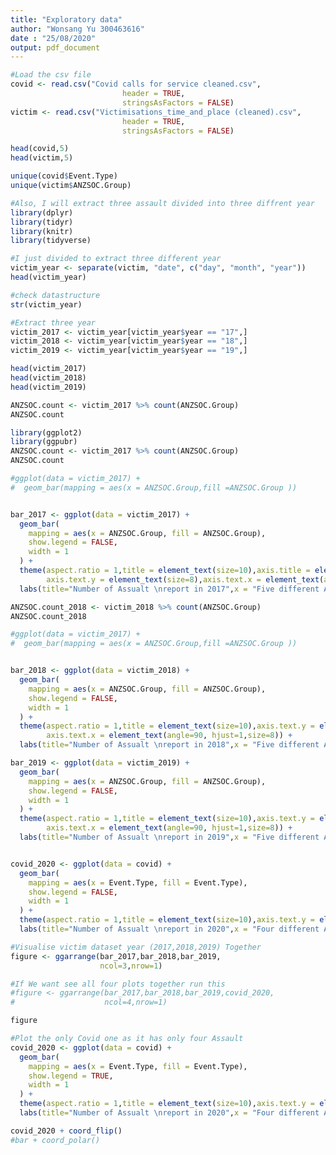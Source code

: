 ---
title: "Exploratory data"
author: "Wonsang Yu 300463616"
date : "25/08/2020"
output: pdf_document
---

```{r, eval = TRUE, echo = TRUE, results = TRUE }
#Load the csv file
covid <- read.csv("Covid calls for service cleaned.csv", 
                         header = TRUE, 
                         stringsAsFactors = FALSE)
victim <- read.csv("Victimisations_time_and_place (cleaned).csv", 
                         header = TRUE, 
                         stringsAsFactors = FALSE)

head(covid,5)
head(victim,5)
```

```{r, eval = TRUE, echo = TRUE, results = TRUE }
unique(covid$Event.Type)
unique(victim$ANZSOC.Group)
```

```{r, eval = TRUE, echo = TRUE, results = TRUE }
#Also, I will extract three assault divided into three diffrent year
library(dplyr)
library(tidyr)
library(knitr)
library(tidyverse)

#I just divided to extract three different year
victim_year <- separate(victim, "date", c("day", "month", "year")) 
head(victim_year)

#check datastructure
str(victim_year)

#Extract three year
victim_2017 <- victim_year[victim_year$year == "17",]
victim_2018 <- victim_year[victim_year$year == "18",]
victim_2019 <- victim_year[victim_year$year == "19",]

head(victim_2017)
head(victim_2018)
head(victim_2019)

ANZSOC.count <- victim_2017 %>% count(ANZSOC.Group)
ANZSOC.count
```

```{r, eval = TRUE, echo = TRUE, results = TRUE }
library(ggplot2)
library(ggpubr)
ANZSOC.count <- victim_2017 %>% count(ANZSOC.Group)
ANZSOC.count

#ggplot(data = victim_2017) +
#  geom_bar(mapping = aes(x = ANZSOC.Group,fill =ANZSOC.Group ))


bar_2017 <- ggplot(data = victim_2017) + 
  geom_bar(
    mapping = aes(x = ANZSOC.Group, fill = ANZSOC.Group), 
    show.legend = FALSE,
    width = 1
  ) + 
  theme(aspect.ratio = 1,title = element_text(size=10),axis.title = element_text(size=10),
        axis.text.y = element_text(size=8),axis.text.x = element_text(angle=90, hjust=1,size=8)) +
  labs(title="Number of Assualt \nreport in 2017",x = "Five different Assault group", y = "Numer_of_Assault_reported")

ANZSOC.count_2018 <- victim_2018 %>% count(ANZSOC.Group)
ANZSOC.count_2018

#ggplot(data = victim_2017) +
#  geom_bar(mapping = aes(x = ANZSOC.Group,fill =ANZSOC.Group ))


bar_2018 <- ggplot(data = victim_2018) + 
  geom_bar(
    mapping = aes(x = ANZSOC.Group, fill = ANZSOC.Group), 
    show.legend = FALSE,
    width = 1
  ) + 
  theme(aspect.ratio = 1,title = element_text(size=10),axis.text.y = element_text(size=8),
        axis.text.x = element_text(angle=90, hjust=1,size=8)) +
  labs(title="Number of Assualt \nreport in 2018",x = "Five different Assault group", y = "Numer_of_Assault_reported")

bar_2019 <- ggplot(data = victim_2019) + 
  geom_bar(
    mapping = aes(x = ANZSOC.Group, fill = ANZSOC.Group), 
    show.legend = FALSE,
    width = 1
  ) + 
  theme(aspect.ratio = 1,title = element_text(size=10),axis.text.y = element_text(size=8),
        axis.text.x = element_text(angle=90, hjust=1,size=8)) +
  labs(title="Number of Assualt \nreport in 2019",x = "Five different Assault group", y = "Numer_of_Assault_reported")


covid_2020 <- ggplot(data = covid) + 
  geom_bar(
    mapping = aes(x = Event.Type, fill = Event.Type), 
    show.legend = FALSE,
    width = 1
  ) + 
  theme(aspect.ratio = 1,title = element_text(size=10),axis.text.y = element_text(size=8),axis.text.x = element_text(angle=90, hjust=1,size=8)) +
  labs(title="Number of Assualt \nreport in 2020",x = "Four different Assault group", y = "Numer_of_Assault_reported")

#Visualise victim dataset year (2017,2018,2019) Together
figure <- ggarrange(bar_2017,bar_2018,bar_2019,
                    ncol=3,nrow=1)

#If We want see all four plots together run this
#figure <- ggarrange(bar_2017,bar_2018,bar_2019,covid_2020,
#                    ncol=4,nrow=1)

figure
```

```{r, eval = TRUE, echo = TRUE, results = TRUE }
#Plot the only Covid one as it has only four Assault
covid_2020 <- ggplot(data = covid) + 
  geom_bar(
    mapping = aes(x = Event.Type, fill = Event.Type), 
    show.legend = TRUE,
    width = 1
  ) + 
  theme(aspect.ratio = 1,title = element_text(size=10),axis.text.y = element_text(size=8),axis.text.x = element_text(size=8)) +
  labs(title="Number of Assualt \nreport in 2020",x = "Four different Assault group", y = "Numer_of_Assault_reported")

covid_2020 + coord_flip()
#bar + coord_polar()
```

